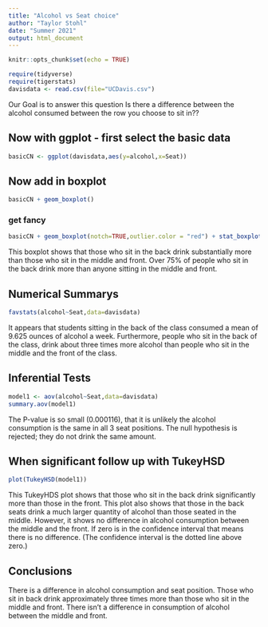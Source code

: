 ```yaml
---
title: "Alcohol vs Seat choice"
author: "Taylor Stohl"
date: "Summer 2021"
output: html_document
---
```


```r
knitr::opts_chunk$set(echo = TRUE)
```

```r
require(tidyverse)
require(tigerstats)
davisdata <- read.csv(file="UCDavis.csv")
```
Our Goal is to answer this question Is there a difference between the alcohol consumed between the row
you choose to sit in??

## Now with ggplot - first select the basic data

```r
basicCN <- ggplot(davisdata,aes(y=alcohol,x=Seat))
```
## Now add in boxplot

```r
basicCN + geom_boxplot()
```
  
  
### get fancy  

```r
basicCN + geom_boxplot(notch=TRUE,outlier.color = "red") + stat_boxplot(geom ='errorbar') + labs(title="Fancy notch boxplot \n with 2 lines")
```

This boxplot shows  that those who sit in the back drink substantially more than those who sit in the middle and front. Over 75% of people who sit in the back drink more than anyone sitting in the middle and front.




## Numerical Summarys 

```r
favstats(alcohol~Seat,data=davisdata)
```

It appears that students sitting in the back of the class consumed a mean of 9.625 ounces of alcohol a week. Furthermore, people who sit in the back of the class, drink about three times more alcohol than people who sit in the middle and the front of the class. 

## Inferential Tests

```r
model1 <- aov(alcohol~Seat,data=davisdata)
summary.aov(model1)
```
The P-value is so small (0.000116), that it is unlikely the alcohol consumption is the same in all 3 seat positions. The null hypothesis is rejected; they do not drink the same amount.



## When significant follow up with TukeyHSD  

```r
plot(TukeyHSD(model1))
```


This TukeyHDS plot shows that those who sit in the back drink significantly more than those in the front.
This plot also shows that those in the back seats drink a much larger quantity of alcohol than those seated in the middle. However, it shows no difference in alcohol consumption between the middle and the front.
If zero is in the confidence interval that means there is no difference.
(The confidence interval is the dotted line above zero.)




## Conclusions

There is a difference in alcohol consumption and seat position. Those who sit in back drink approximately three times more than those who sit in the middle and front. There isn't a difference in consumption of alcohol between the middle and front.


